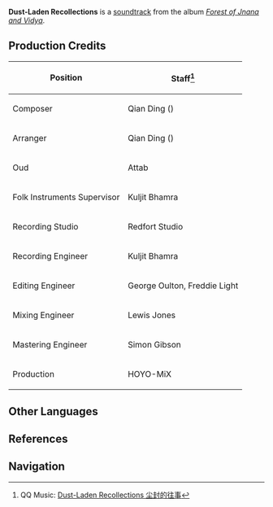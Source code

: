 {{Soundtrack Infobox
|title          =
|image          = Forest of Jnana and Vidya.png
|album          = Forest of Jnana and Vidya
|disc           = 2
|number         = 57
|featured       =
|featured2      =
|featured3      =
|featured_disc  =
|featured_disc2 =
|featured_disc3 =
|youtube_id     = wmJV7p_waNY
|spotify_id     = 5uEr08vysH2axMXHlO1HLo
|played_in      = Devantaka Mountain
|during         = [[Devantaka Mountain]] (Night)
|domain         =
|previous       = Vestige of Dahri
|next           = Midnight Reflections
}}
'''Dust-Laden Recollections''' is a [[soundtrack]] from the album ''[[Forest of Jnana and Vidya]]''.

==Production Credits==
{| class="wikitable" style="text-align:left; height:0.5em"
! Position
! Staff<ref>QQ Music: [https://y.qq.com/n/ryqq/songDetail/0010Jof12tmmWW Dust-Laden Recollections 尘封的往事]</ref>
|-
! Composer
| Qian Ding ({{zh|丁谦}})
|-
! Arranger
| Qian Ding ({{zh|丁谦}})
|-
! Oud
| Attab
|-
! Folk Instruments Supervisor
| Kuljit Bhamra
|-
! Recording Studio
| Redfort Studio
|-
! Recording Engineer
| Kuljit Bhamra
|-
! Editing Engineer
| George Oulton, Freddie Light
|-
! Mixing Engineer
| Lewis Jones
|-
! Mastering Engineer
| Simon Gibson
|-
! Production
| HOYO-MiX
|}
<!--
==Videos==
<gallery hideaddbutton="true" captionalign="center">
</gallery>

==Trivia==
-->
==Other Languages==
{{Other Languages
|en      = Dust-Laden Recollections
|zhs     = 尘封的往事
|zhs_rm  = Chénfēng de Wǎngshì
|zht     = 塵封的往事
|zht_rm  = Chénfēng de Wǎngshì
|zh_tl   = 
|ja      = 封じられた過去
|ja_rm   = Fuujirareta Kako
|ja_tl   = 
|tr      = 
|tr_tl   = 
|it      = 
|it_tl   = 
}}

==References==
{{Reflist}}

==Navigation==
{{Soundtrack Navbox|Forest of Jnana and Vidya}}